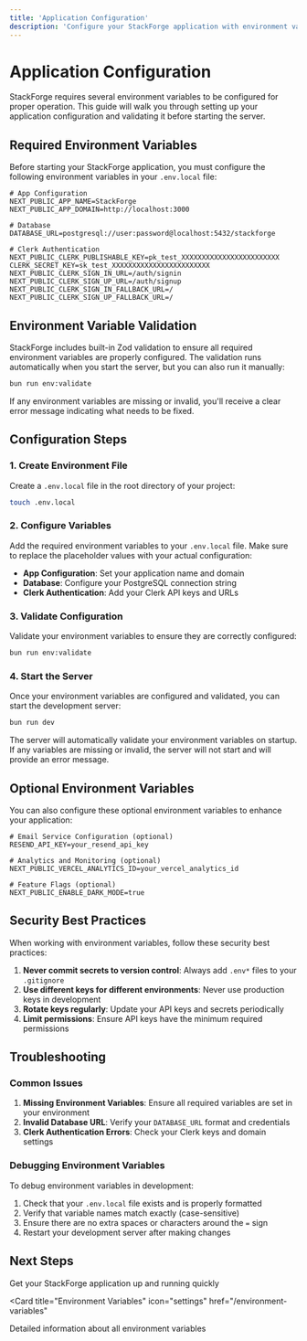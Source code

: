 ```yaml
---
title: 'Application Configuration'
description: 'Configure your StackForge application with environment variables and validation'
---
```


# Application Configuration

StackForge requires several environment variables to be configured for proper operation. This guide will walk you through setting up your application configuration and validating it before starting the server.

## Required Environment Variables

Before starting your StackForge application, you must configure the following environment variables in your `.env.local` file:

```env
# App Configuration
NEXT_PUBLIC_APP_NAME=StackForge
NEXT_PUBLIC_APP_DOMAIN=http://localhost:3000

# Database
DATABASE_URL=postgresql://user:password@localhost:5432/stackforge

# Clerk Authentication
NEXT_PUBLIC_CLERK_PUBLISHABLE_KEY=pk_test_XXXXXXXXXXXXXXXXXXXXXXXX
CLERK_SECRET_KEY=sk_test_XXXXXXXXXXXXXXXXXXXXXXXX
NEXT_PUBLIC_CLERK_SIGN_IN_URL=/auth/signin
NEXT_PUBLIC_CLERK_SIGN_UP_URL=/auth/signup
NEXT_PUBLIC_CLERK_SIGN_IN_FALLBACK_URL=/
NEXT_PUBLIC_CLERK_SIGN_UP_FALLBACK_URL=/
```

## Environment Variable Validation

StackForge includes built-in Zod validation to ensure all required environment variables are properly configured. The validation runs automatically when you start the server, but you can also run it manually:

```bash
bun run env:validate
```

If any environment variables are missing or invalid, you'll receive a clear error message indicating what needs to be fixed.

## Configuration Steps

### 1. Create Environment File

Create a `.env.local` file in the root directory of your project:

```bash
touch .env.local
```

### 2. Configure Variables

Add the required environment variables to your `.env.local` file. Make sure to replace the placeholder values with your actual configuration:

- **App Configuration**: Set your application name and domain
- **Database**: Configure your PostgreSQL connection string
- **Clerk Authentication**: Add your Clerk API keys and URLs

### 3. Validate Configuration

Validate your environment variables to ensure they are correctly configured:

```bash
bun run env:validate
```

### 4. Start the Server

Once your environment variables are configured and validated, you can start the development server:

```bash
bun run dev
```

The server will automatically validate your environment variables on startup. If any variables are missing or invalid, the server will not start and will provide an error message.

## Optional Environment Variables

You can also configure these optional environment variables to enhance your application:

```env
# Email Service Configuration (optional)
RESEND_API_KEY=your_resend_api_key

# Analytics and Monitoring (optional)
NEXT_PUBLIC_VERCEL_ANALYTICS_ID=your_vercel_analytics_id

# Feature Flags (optional)
NEXT_PUBLIC_ENABLE_DARK_MODE=true
```

## Security Best Practices

When working with environment variables, follow these security best practices:

1. **Never commit secrets to version control**: Always add `.env*` files to your `.gitignore`
2. **Use different keys for different environments**: Never use production keys in development
3. **Rotate keys regularly**: Update your API keys and secrets periodically
4. **Limit permissions**: Ensure API keys have the minimum required permissions

## Troubleshooting

### Common Issues

1. **Missing Environment Variables**: Ensure all required variables are set in your environment
2. **Invalid Database URL**: Verify your `DATABASE_URL` format and credentials
3. **Clerk Authentication Errors**: Check your Clerk keys and domain settings

### Debugging Environment Variables

To debug environment variables in development:

1. Check that your `.env.local` file exists and is properly formatted
2. Verify that variable names match exactly (case-sensitive)
3. Ensure there are no extra spaces or characters around the `=` sign
4. Restart your development server after making changes

## Next Steps

<CardGroup cols={2}>

<Card title="Quickstart Guide" icon="rocket" href="/quickstart">
  Get your StackForge application up and running quickly
</Card>

<Card
  title="Environment Variables"
  icon="settings"
  href="/environment-variables"
>
  Detailed information about all environment variables
</Card>

</CardGroup>
